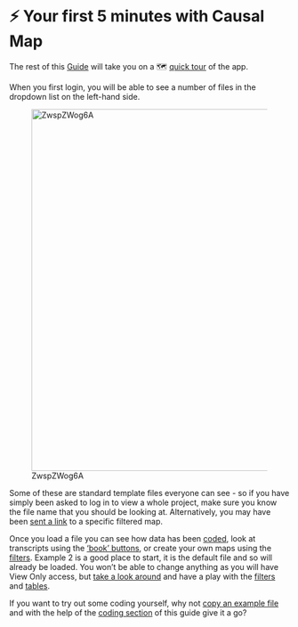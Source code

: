 # ⚡ Your first 5 minutes with Causal Map{#x5}

The rest of this [Guide](guide.causalmap.app) will take you on a 🗺 [quick tour](#quick-tour) of the app.

When you first login, you will be able to see a number of files in the dropdown list on the left-hand side.

![ZwspZWog6A](_assets/ZwspZWog6A.gif){width=650}

Some of these are standard template files everyone can see - so if you have simply been asked to log in to view a whole project, make sure you know the file name that you should be looking at. Alternatively, you may have been [sent a link](#xinvite) to a specific filtered map. 

Once you load a file you can see how data has been [coded](#xcoding-panel), look at transcripts using the ['book' buttons](#xstatement-nav), or create your own maps using the [filters](xintro-filters). Example 2 is a good place to start, it is the default file and so will already be loaded. You won't be able to change anything as you will have View Only access, but [take a look around](#quick-tour) and have a play with the [filters](#xintro-filters) and [tables](x#all-tables).

If you want to try out some coding yourself, why not [copy an example file](#xown-copy) and with the help of the [coding section](#xcoding-panel) of this guide give it a go?
